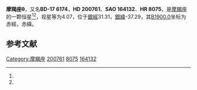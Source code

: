 {{Starbox begin
| name = 摩羯座θ
}}
{{Starbox observe
| epoch = [[J2000.0|J2000.0]]
| constell = [[摩羯座|摩羯座]]<ref name=SIMBAD>{{cite web
 | url=http://simbad.u-strasbg.fr/simbad/sim-id?Ident=HR+8075
 | title=Pulsating variable Star
 | publisher=Centre de Données astronomiques de Strasbourg
 | work=SIMBAD
 | accessdate=2012-07-13
 | archive-date=2016-03-16
 | archive-url=https://web.archive.org/web/20160316193736/http://simbad.u-strasbg.fr/simbad/sim-id?Ident=HR+8075
 | dead-url=no
 }}</ref><ref name=DATA>{{cite web
 | url=http://vizier.u-strasbg.fr/viz-bin/VizieR-5?-out.add=.&-source=5050&-corr=PK=HR&-out.max=9999&HR=8075
 | title=VizieR Detailed Page
 | accessdate=2012-07-13
 | archive-date=2019-09-30
 | archive-url=https://web.archive.org/web/20190930101925/http://vizier.u-strasbg.fr/viz-bin/VizieR-5?-out.add=.&-source=5050&-corr=PK=HR&-out.max=9999&HR=8075
 | dead-url=no
 }}</ref>
| 星官 = 
| ra = {{RA|21|5|56.8}}<ref name=SIMBAD /><ref name=DATA />
| dec = {{DEC|-17|13|58}}<ref name=SIMBAD /><ref name=DATA />
| appmag_v = 4.07<ref name=SIMBAD /><ref name=DATA />
}}
{{Starbox character
| class = A1V<ref name=SIMBAD /><ref name=DATA />
| b-v = -0.01<ref name=SIMBAD /><ref name=DATA />
| u-b = 0.01<ref name=SIMBAD /><ref name=DATA />
| r-i = -0.02<ref name=SIMBAD /><ref name=DATA />
| variable = 
}}
{{Starbox astrometry
| radial_v = 0.01
| prop_mo_ra = -11
| parallax = 0.017
| p_error = 
}}
{{Starbox catalog
| names =BD-17 6174，[[SAO星表|SAO]] 164132，[[HD星表|HD]] 200761，[[HR星表|HR]] 8075}}
{{Starbox reference |Simbad=HR+8075}}
{{Starbox end}}

'''摩羯座θ'''，又名'''BD-17 6174'''，'''HD 200761'''、'''SAO 164132'''、'''HR 8075'''，是[[摩羯座|摩羯座]]的一颗恒星<ref name=SIMBAD /><ref name=DATA />，视星等为4.07，位于[[銀道座標系|銀經]]31.31，[[銀道座標系|銀緯]]-37.29，其[[B1900.0|B1900.0]]坐标为赤經{{RA|21|0|19.6}}，赤緯{{DEC|-17|-37.29|49}}。

== 参考文献 ==
{{reflist}}

{{star-stub}}

{{摩羯座恒星}}
[[Category:摩羯座|Category:摩羯座]]
[[Category:HD和HDE天體|200761]]
[[Category:HR天體|8075]]
[[Category:SAO天體|164132]]
